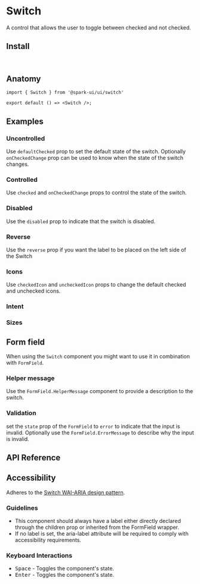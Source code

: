 
<Meta of={stories} />

# Switch

A control that allows the user to toggle between checked and not checked.

<Canvas of={stories.Default} />

## Install

```sh
npm install @spark-ui/ui
```

## Anatomy

```tsx
import { Switch } from '@spark-ui/ui/switch'

export default () => <Switch />;
```

## Examples

### Uncontrolled

Use `defaultChecked` prop to set the default state of the switch. Optionally `onCheckedChange` prop can be used to know when the state of the switch changes.

<Canvas of={stories.Uncontrolled} />

### Controlled

Use `checked` and `onCheckedChange` props to control the state of the switch.

<Canvas of={stories.Controlled} />

### Disabled

Use the `disabled` prop to indicate that the switch is disabled.

<Canvas of={stories.Disabled} />

### Reverse

Use the `reverse` prop if you want the label to be placed on the left side of the Switch

<Canvas of={stories.Reverse} />

### Icons

Use `checkedIcon` and `uncheckedIcon` props to change the default checked and unchecked icons.

<Canvas of={stories.Icons} />

### Intent

<Canvas of={stories.Intent} />

### Sizes

<Canvas of={stories.Sizes} />

## Form field

When using the `Switch` component you might want to use it in combination with `FormField`.

### Helper message

Use the `FormField.HelperMessage` component to provide a description to the switch.

<Canvas of={stories.FieldHelperMessage} />

### Validation

set the `state` prop of the `FormField` to `error` to indicate that the input is invalid. Optionally use the `FormField.ErrorMessage` to describe why the input is invalid.

<Canvas of={stories.FieldInvalid} />

## API Reference

<ArgTypes of={Switch} />

## Accessibility

<A11yReport of="switch" />

Adheres to the [Switch WAI-ARIA design pattern](https://www.w3.org/WAI/ARIA/apg/patterns/switch).

### Guidelines

- This component should always have a label either directly declared through the children prop or inherited from the FormField wrapper.
- If no label is set, the aria-label attribute will be required to comply with accessibility requirements.

### Keyboard Interactions

- <Kbd>Space</Kbd> - Toggles the component's state.
- <Kbd>Enter</Kbd> - Toggles the component's state.
